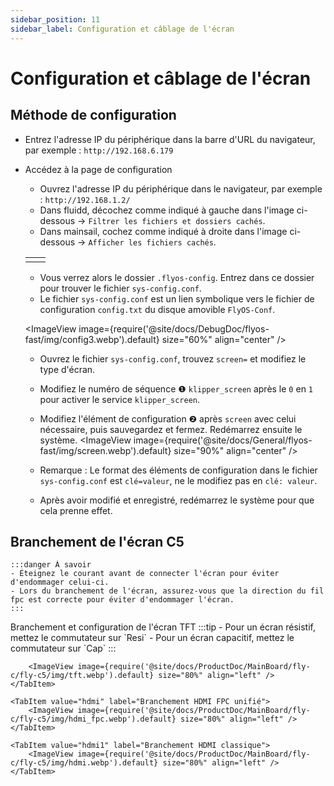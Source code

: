 ```yaml
---
sidebar_position: 11
sidebar_label: Configuration et câblage de l'écran
---
```



# Configuration et câblage de l'écran

## Méthode de configuration


- Entrez l'adresse IP du périphérique dans la barre d'URL du navigateur, par exemple : `http://192.168.6.179`
- Accédez à la page de configuration
    - Ouvrez l'adresse IP du périphérique dans le navigateur, par exemple : `http://192.168.1.2/`
    - Dans fluidd, décochez comme indiqué à gauche dans l'image ci-dessous -> `Filtrer les fichiers et dossiers cachés`.
    - Dans mainsail, cochez comme indiqué à droite dans l'image ci-dessous -> `Afficher les fichiers cachés`.

    <table>
      <tr>
        <td>
          <ImageView image={require('@site/docs/DebugDoc/flyos-fast/img/config1.webp').default} size="100%" align="center" />
        </td>
        <td>
          <ImageView image={require('@site/docs/DebugDoc/flyos-fast/img/config2.webp').default} size="85%" align="center" />
        </td>
      </tr>
    </table>

    - Vous verrez alors le dossier `.flyos-config`. Entrez dans ce dossier pour trouver le fichier `sys-config.conf`.
    - Le fichier `sys-config.conf` est un lien symbolique vers le fichier de configuration `config.txt` du disque amovible `FlyOS-Conf`.

    <ImageView image={require('@site/docs/DebugDoc/flyos-fast/img/config3.webp').default} size="60%" align="center" />

    - Ouvrez le fichier `sys-config.conf`, trouvez `screen=` et modifiez le type d'écran.
    - Modifiez le numéro de séquence ❶ `klipper_screen` après le `0` en `1` pour activer le service `klipper_screen`.
    - Modifiez l'élément de configuration ❷ après `screen` avec celui nécessaire, puis sauvegardez et fermez. Redémarrez ensuite le système.
    <ImageView image={require('@site/docs/General/flyos-fast/img/screen.webp').default} size="90%" align="center" />

    - Remarque : Le format des éléments de configuration dans le fichier `sys-config.conf` est `clé=valeur`, ne le modifiez pas en `clé: valeur`.
    - Après avoir modifié et enregistré, redémarrez le système pour que cela prenne effet.

## Branchement de l'écran C5

    :::danger À savoir
    - Éteignez le courant avant de connecter l'écran pour éviter d'endommager celui-ci.
    - Lors du branchement de l'écran, assurez-vous que la direction du fil fpc est correcte pour éviter d'endommager l'écran.
    :::
<Tabs>
    <TabItem value="tftc" label="Branchement de l'écran TFT" default>
        Branchement et configuration de l'écran TFT
        :::tip
        - Pour un écran résistif, mettez le commutateur sur `Resi`
        - Pour un écran capacitif, mettez le commutateur sur `Cap`
        :::

        <ImageView image={require('@site/docs/ProductDoc/MainBoard/fly-c/fly-c5/img/tft.webp').default} size="80%" align="left" />
    </TabItem>

    <TabItem value="hdmi" label="Branchement HDMI FPC unifié">
        <ImageView image={require('@site/docs/ProductDoc/MainBoard/fly-c/fly-c5/img/hdmi_fpc.webp').default} size="80%" align="left" />
    </TabItem>

    <TabItem value="hdmi1" label="Branchement HDMI classique">
        <ImageView image={require('@site/docs/ProductDoc/MainBoard/fly-c/fly-c5/img/hdmi.webp').default} size="80%" align="left" />
    </TabItem>
</Tabs>
